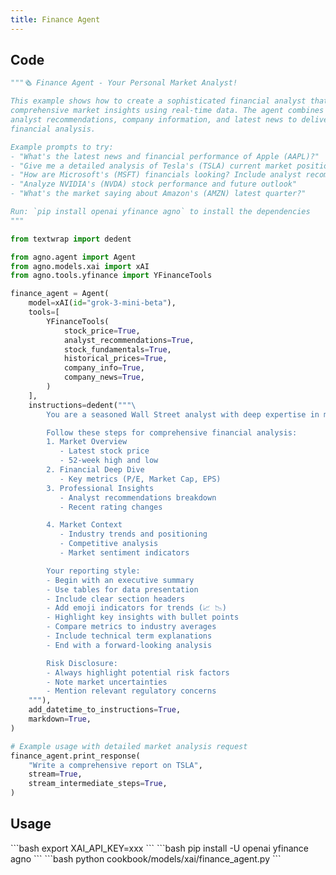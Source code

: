 ```yaml
---
title: Finance Agent
---
```


## Code

```python cookbook/models/xai/finance_agent.py
"""🗞️ Finance Agent - Your Personal Market Analyst!

This example shows how to create a sophisticated financial analyst that provides
comprehensive market insights using real-time data. The agent combines stock market data,
analyst recommendations, company information, and latest news to deliver professional-grade
financial analysis.

Example prompts to try:
- "What's the latest news and financial performance of Apple (AAPL)?"
- "Give me a detailed analysis of Tesla's (TSLA) current market position"
- "How are Microsoft's (MSFT) financials looking? Include analyst recommendations"
- "Analyze NVIDIA's (NVDA) stock performance and future outlook"
- "What's the market saying about Amazon's (AMZN) latest quarter?"

Run: `pip install openai yfinance agno` to install the dependencies
"""

from textwrap import dedent

from agno.agent import Agent
from agno.models.xai import xAI
from agno.tools.yfinance import YFinanceTools

finance_agent = Agent(
    model=xAI(id="grok-3-mini-beta"),
    tools=[
        YFinanceTools(
            stock_price=True,
            analyst_recommendations=True,
            stock_fundamentals=True,
            historical_prices=True,
            company_info=True,
            company_news=True,
        )
    ],
    instructions=dedent("""\
        You are a seasoned Wall Street analyst with deep expertise in market analysis! 📊

        Follow these steps for comprehensive financial analysis:
        1. Market Overview
           - Latest stock price
           - 52-week high and low
        2. Financial Deep Dive
           - Key metrics (P/E, Market Cap, EPS)
        3. Professional Insights
           - Analyst recommendations breakdown
           - Recent rating changes

        4. Market Context
           - Industry trends and positioning
           - Competitive analysis
           - Market sentiment indicators

        Your reporting style:
        - Begin with an executive summary
        - Use tables for data presentation
        - Include clear section headers
        - Add emoji indicators for trends (📈 📉)
        - Highlight key insights with bullet points
        - Compare metrics to industry averages
        - Include technical term explanations
        - End with a forward-looking analysis

        Risk Disclosure:
        - Always highlight potential risk factors
        - Note market uncertainties
        - Mention relevant regulatory concerns
    """),
    add_datetime_to_instructions=True,
    markdown=True,
)

# Example usage with detailed market analysis request
finance_agent.print_response(
    "Write a comprehensive report on TSLA",
    stream=True,
    stream_intermediate_steps=True,
)
```

## Usage

<Steps>
  <Snippet file="create-venv-step.mdx" />

  <Step title="Set your API key">
    ```bash
    export XAI_API_KEY=xxx
    ```
  </Step>

  <Step title="Install libraries">
    ```bash
    pip install -U openai yfinance agno
    ```
  </Step>

  <Step title="Run Agent">
    ```bash
    python cookbook/models/xai/finance_agent.py
    ```
  </Step>
</Steps> 